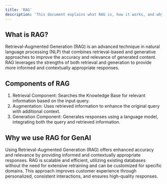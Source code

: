 ```yaml
---
title: 'RAG'
description: 'This document explains what RAG is, how it works, and why we utilize it to enhance our GenAI capabilities.'
---
```


## What is RAG?

Retrieval-Augmented Generation (RAG) is an advanced technique in natural language processing (NLP) that combines retrieval-based
and generative approaches to improve the accuracy and relevance of generated content. RAG leverages the strengths of both retrieval
and generation to provide more informed and contextually appropriate responses.

## Components of RAG

1. Retrieval Component: Searches the Knowledge Base for relevant information based on the input query.
2. Augmentation: Uses retrieved information to enhance the original query with additional context.
3. Generation Component: Generates responses using a language model, integrating both the query and retrieved information.

## Why we use RAG for GenAI

Using Retrieval-Augmented Generation (RAG) offers enhanced accuracy and relevance by providing informed and contextually appropriate responses. RAG
is scalable and efficient, utilizing existing databases without the need for extensive retraining and can be customized for specific domains. This approach
 improves customer experience through personalized, consistent interactions, and ensures high-quality responses.